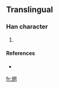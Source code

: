 ==Translingual==

===Han character===
{{Han char|rn=86|rad=火|as=08|sn=12|four=|canj=火月廿女 (FBTV)}}

# {{defn|Han|sort=火08}}

====References====
* {{Han ref|kx=0675.191|dkj=19148|dj=|hdz=32209.101|uh=7139|ud=28985|bh=|bd=}}

[[fr:焹]]
